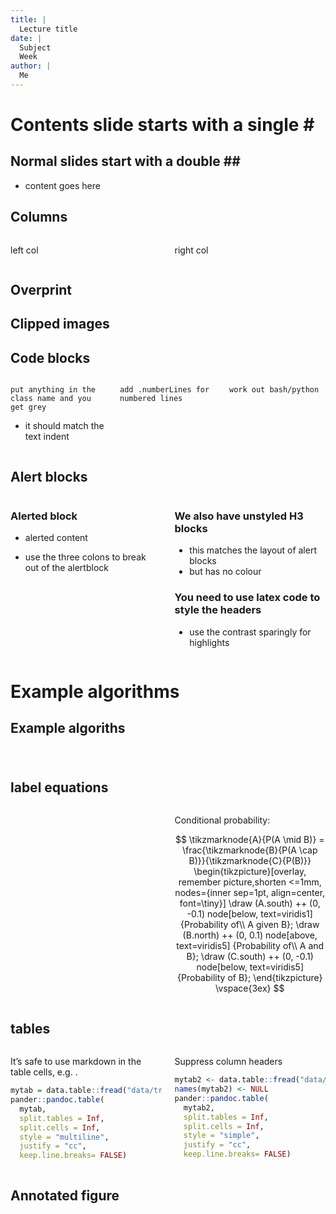 ```yaml
---
title: |
  Lecture title
date: |
  Subject  
  Week
author: |
  Me  
---
```


# Contents slide starts with a single \#

## Normal slides start with a double \#\#

- content goes here

## Columns

:::::::::::::: {.columns align="center"}
::: {.column width="0.5"}

left col

:::
::: {.column width="0.5"}

right col

:::
::::::::::::::

## Overprint

## Clipped images


## Code blocks

:::::::::::::: {.columns align="center"}
::: {.column width="0.33"}

\footnotesize

```.anyclass
put anything in the
class name and you
get grey
```

- it should match the text indent

:::
::: {.column width="0.33"}

\footnotesize

```.anyclass
add .numberLines for
numbered lines
```


:::
::: {.column width="0.33"}

\footnotesize

```.anyclass
work out bash/python
```


:::
::::::::::::::

## Alert blocks

:::::::::::::: {.columns align="center"}
::: {.column width="0.5"}

::: block

### Alerted block {.alert}

- alerted content

:::

- use the three colons to break out of the alertblock

:::

::: {.column width="0.5"}

### We also have unstyled H3 blocks

- this matches the layout of alert blocks
- but has no colour

\scriptsize
\setbeamerfont{block title}{size=\tiny}

### You need to use latex code to style the headers {.alert}

- use the contrast sparingly for highlights


:::
::::::::::::::

# Example algorithms

## Example algoriths

:::::::::::::: {.columns align="center"}
::: {.column width="0.5"}

<!-- alert looks good with \usepackage[lined,linesnumbered]{algorithm2e} -->
<!-- otherwise, use \usepackage[lined,linesnumbered,ruled,titlenotnumbered]{algorithm2e} -->

\scriptsize
\setbeamerfont{block title}{size=\footnotesize}


### {.alert}

\RestyleAlgo{algoruled}

\begin{algorithm}[H]  

\NoCaptionOfAlgo
\DontPrintSemicolon
\SetAlgoVlined
%\SetAlgoNoEnd

\caption{K-means $(D, k, \epsilon)$}

$t=0$\;
Randomly initialize $k$ centroids: $\mu_1^t, \mu_2^t, ..., \mu_k^t \in \mathbb{R}^d$ \;

\Repeat{$ \sum_{i=1}^{k}{\left\Vert \mu_i^t - \mu_i^{t-1} \right\Vert^2 \leq \epsilon}$}{
  $t \gets t + 1$ \;
  $C_j \gets \varnothing$ for all $j = 1, ..., k$ \;
  \tcp{Cluster assignment step}
  \ForEach{$x_j \in D$}{
    $j^* \gets \arg \min_i \left\{\left\Vert x_j - \mu_i^t \right\Vert^2 \right\}$
      \tcp*[r]{Assign $x_j$ to closest centroid}
    $C_{j^*} \gets C_{j^*} \cup \left\{x_j \right\}$ \;
    }
  \tcp{Centroid update step}
  \ForEach{$i=1 \text{ to } k$}{
    $ \mu_i^t \gets \frac{1}{\lvert C_i \rvert} \sum_{x_j \in C_i}{x_j}$
  }
}

\end{algorithm}

:::
::: {.column width="0.5"}

\scriptsize
\setbeamerfont{block title}{size=\footnotesize}

### {.alert}


\RestyleAlgo{algoruled}

\begin{procedure}[H]  

%\NoCaptionOfAlgo
\DontPrintSemicolon
%\SetAlgoVlined
\SetAlgoNoEnd

\caption{Dbscan(X, $\epsilon$, minpts)}

\SetKwFunction{GetNeighbours}{GetNeighbours} 

\ForEach{unvisited point $x \in X$}{
  mark $x$ as visited \;
  $N \gets \GetNeighbours{x, ε}$ \;
  \If{$\lvert N \rvert < minpts$}{
    mark $x$ as noise}
  \Else{
    $C \gets \left\{ x \right\}$ \;
    \ForEach{point $x' \in N$}{
      $N \gets N \setminus x'$ \;
      \If{$x'$ is not visited}{
        mark $x'$ as visited \;
        $N' \gets \GetNeighbours{x′, ε}$ \;
        \If{$\lvert N' \rvert \geq minpts$}{
          $N \gets N \cup N'$}}
      \If{$x'$ is not yet member of any cluster}{
        $C \gets C \cup \left\{ x' \right\}$}
    }}}


\end{procedure}

:::
::::::::::::::


## label equations

:::::::::::::: {.columns align="center"}
::: {.column width="0.5"}


\begin{alignat*}{3}
& \text{Non-negativity: } && d(a,b) && \geq 0 \\
& \text{Identity: } && d(a,a) && = 0 \\
& \text{Symmetry: } && d(a,b) && = d(b,a) \\
& \text{Triangle inequality: }  && d(a,c) && \leq d(a,b)+ d(b,c)
\end{alignat*}

:::
::: {.column width="0.5"}


\footnotesize\centering

Conditional probability:

\vspace{2ex}

$$
\tikzmarknode{A}{P(A \mid B)} = \frac{\tikzmarknode{B}{P(A \cap B)}}{\tikzmarknode{C}{P(B)}}
\begin{tikzpicture}[overlay, remember picture,shorten <=1mm,
                    nodes={inner sep=1pt, align=center, font=\tiny}]
\draw (A.south) ++ (0, -0.1) node[below, text=viridis1] {Probability of\\ A given B};
\draw (B.north)  ++ (0, 0.1) node[above, text=viridis5] {Probability of\\ A and B};
\draw (C.south)  ++ (0, -0.1) node[below, text=viridis5] {Probability of B};
\end{tikzpicture}
\vspace{3ex}
$$


:::
::::::::::::::

## tables

:::::::::::::: {.columns align="center"}
::: {.column width="0.5"}

It's safe to use markdown in the table cells, e.g. \textcolor{viridis5}{like this}.

```r
mytab = data.table::fread("data/trees.csv", header = TRUE)
pander::pandoc.table(
  mytab,
  split.tables = Inf,
  split.cells = Inf,
  style = "multiline",
  justify = "cc",
  keep.line.breaks= FALSE)
```


:::
::: {.column width="0.5"}


Suppress column headers

```r
mytab2 <- data.table::fread("data/treeseq.txt", header = FALSE)
names(mytab2) <- NULL
pander::pandoc.table(
  mytab2,
  split.tables = Inf,
  split.cells = Inf,
  style = "simple",
  justify = "cc",
  keep.line.breaks= FALSE)
```

:::
::::::::::::::


## Annotated figure {.fragile}



\begin{center}

\tikzset{
  invisible/.style={opacity=0},
  visible on/.style={alt=#1{}{invisible}},
  alt/.code args={<#1>#2#3}{%
    \alt<#1>{\pgfkeysalso{#2}}{\pgfkeysalso{#3}} % \pgfkeysalso doesn't change the path
  },
}

\begin{tikzpicture}
<!-- you HAVE to use latexincludegraphics -->

\node[above right, inner sep=0] (image) at (0,0) {
  \latexincludegraphics[width=0.9\textwidth]{img/COMP90014_week5B-012.jpg}
};

% Scope for axes
% from https://latexdraw.com/how-to-annotate-an-image-in-latex/
\begin{scope}[
  x={($0.1*(image.south east)$)},
  y={($0.1*(image.north west)$)}]

  % Grid
  \draw[lightgray,step=1] (image.south west) grid (image.north east);

  % Axes' labels
  \foreach \x in {0,1,...,10} { \node [below] at (\x,0) {\x}; }
  \foreach \y in {0,1,...,10} { \node [left] at (0,\y) {\y};}

  \begin{scope}[visible on=<2>]

    \draw[viridis8, very thick] %
      (3.5, 3.5) rectangle (5.5,9.5) ;

    \node[viridis8,
          anchor = south] %
      at (4.5,9.5) {Different strategies} ;
    
    \draw[->, viridis8, line width=2pt] (5.5, 6.5) -- (8,9) ;

    \node[viridis8,
          anchor=west] %
      at (8,9) {This is called holdout} ;

  \end{scope}

\end{scope}


\end{tikzpicture}
\end{center}

